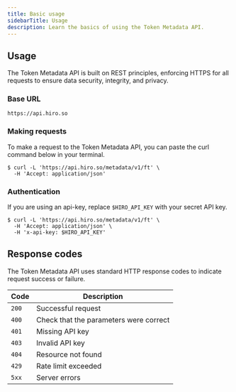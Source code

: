 ```yaml
---
title: Basic usage
sidebarTitle: Usage
description: Learn the basics of using the Token Metadata API.
---
```


## Usage

The Token Metadata API is built on REST principles, enforcing HTTPS for all requests to ensure data security, integrity, and privacy.

### Base URL

```console -c
https://api.hiro.so
```

### Making requests

To make a request to the Token Metadata API, you can paste the curl command below in your terminal.

```terminal
$ curl -L 'https://api.hiro.so/metadata/v1/ft' \
  -H 'Accept: application/json'
```

### Authentication

If you are using an api-key, replace `$HIRO_API_KEY` with your secret API key.

```terminal
$ curl -L 'https://api.hiro.so/metadata/v1/ft' \
  -H 'Accept: application/json' \
  -H 'x-api-key: $HIRO_API_KEY'
```

## Response codes

The Token Metadata API uses standard HTTP response codes to indicate request success or failure.

| Code | Description |
|------|-------------|
| `200` | Successful request |
| `400` | Check that the parameters were correct |
| `401` | Missing API key |
| `403` | Invalid API key |
| `404` | Resource not found |
| `429` | Rate limit exceeded |
| `5xx` | Server errors |

